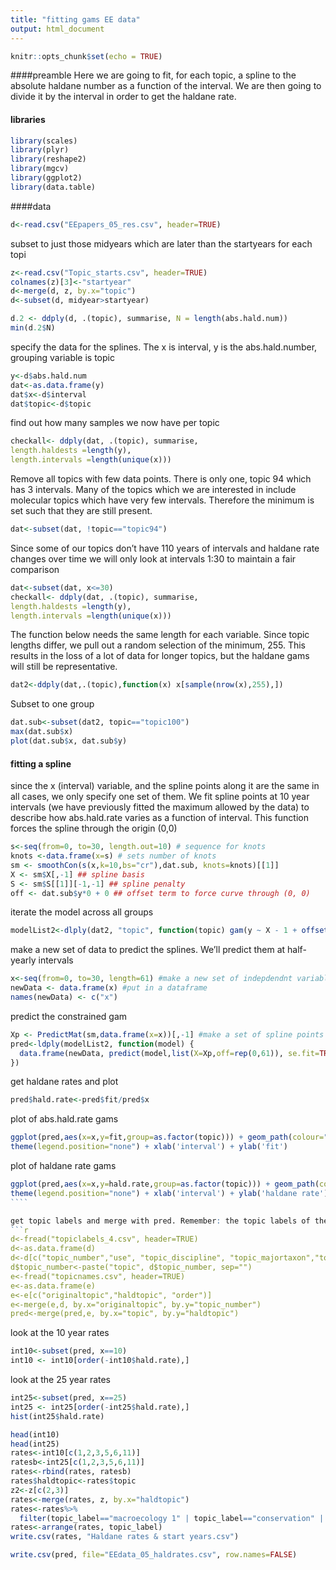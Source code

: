 ```yaml
---
title: "fitting gams EE data"
output: html_document
---
```

```r
knitr::opts_chunk$set(echo = TRUE)
```
####preamble
Here we are going to fit, for each topic, a spline to the absolute haldane number as a function of the interval. We are then going to divide it by the interval in order to get the haldane rate. 

#### libraries
````r
library(scales)
library(plyr)
library(reshape2)
library(mgcv)
library(ggplot2)
library(data.table)
```````
####data
`````r
d<-read.csv("EEpapers_05_res.csv", header=TRUE)
`````
subset to just those midyears which are later than the startyears for each topi
````r
z<-read.csv("Topic_starts.csv", header=TRUE)
colnames(z)[3]<-"startyear"
d<-merge(d, z, by.x="topic")
d<-subset(d, midyear>startyear)
````

```r
d.2 <- ddply(d, .(topic), summarise, N = length(abs.hald.num))
min(d.2$N)
```
specify the data for the splines.  The x is interval, y is the abs.hald.number, grouping variable is topic
````r
y<-d$abs.hald.num
dat<-as.data.frame(y)
dat$x<-d$interval
dat$topic<-d$topic
``````
find out how many samples we now have per topic

````r
checkall<- ddply(dat, .(topic), summarise,
length.haldests =length(y),
length.intervals =length(unique(x)))
`````
Remove all topics with few data points.  There is only one, topic 94 which has 3 intervals. Many of the topics which we are interested in include molecular topics which have very few intervals. Therefore the minimum is set such that they are still present.
````r
dat<-subset(dat, !topic=="topic94")
``````
Since some of our topics don't have 110 years of intervals and haldane rate changes over time we will only look at intervals 1:30 to maintain a fair comparison
`````r
dat<-subset(dat, x<=30)
checkall<- ddply(dat, .(topic), summarise,
length.haldests =length(y),
length.intervals =length(unique(x)))
```````

The function below needs the same length for each variable. Since topic lengths differ, we pull out a random selection of the minimum, 255. This results in the loss of a lot of data for longer topics, but the haldane gams will still be representative.
````r
dat2<-ddply(dat,.(topic),function(x) x[sample(nrow(x),255),])
`````

Subset to one group
````r
dat.sub<-subset(dat2, topic=="topic100")
max(dat.sub$x)
plot(dat.sub$x, dat.sub$y)
``````
#### fitting a spline

since the x (interval) variable, and the spline points along it are the same in all cases, we only specify one set of them.  We fit spline points at 10 year intervals (we have previously fitted the maximum allowed by the data) to describe how abs.hald.rate varies as a function of interval. This function forces the spline through the origin (0,0)
```r
s<-seq(from=0, to=30, length.out=10) # sequence for knots
knots <-data.frame(x=s) # sets number of knots
sm <- smoothCon(s(x,k=10,bs="cr"),dat.sub, knots=knots)[[1]]
X <- sm$X[,-1] ## spline basis 
S <- sm$S[[1]][-1,-1] ## spline penalty 
off <- dat.sub$y*0 + 0 ## offset term to force curve through (0, 0)
````
iterate the model across all groups
```r
modelList2<-dlply(dat2, "topic", function(topic) gam(y ~ X - 1 + offset(off),paraPen=list(X=list(S)), se.fit=TRUE, data=topic))
````
make a new set of data to predict the splines.  We'll predict them at half-yearly intervals
```r
x<-seq(from=0, to=30, length=61) #make a new set of indepdendnt variables
newData <- data.frame(x) #put in a dataframe
names(newData) <- c("x")
````
predict the constrained gam
```r
Xp <- PredictMat(sm,data.frame(x=x))[,-1] #make a set of spline points from those new independent variables
pred<-ldply(modelList2, function(model) {
  data.frame(newData, predict(model,list(X=Xp,off=rep(0,61)), se.fit=TRUE)) #predict
})	
````
get haldane rates and plot
```r
pred$hald.rate<-pred$fit/pred$x
````

plot of abs.hald.rate gams
````r
ggplot(pred,aes(x=x,y=fit,group=as.factor(topic))) + geom_path(colour="red", alpha=0.5) + 
theme(legend.position="none") + xlab('interval') + ylab('fit')
````

plot of haldane rate gams
`````r
ggplot(pred,aes(x=x,y=hald.rate,group=as.factor(topic))) + geom_path(colour="red", alpha=1, size=0.1) + 
theme(legend.position="none") + xlab('interval') + ylab('haldane rate')
````

get topic labels and merge with pred. Remember: the topic labels of the gams are haldtopics
```r
d<-fread("topiclabels_4.csv", header=TRUE)
d<-as.data.frame(d)
d<-d[c("topic_number","use", "topic_discipline", "topic_majortaxon","topic_label")]
d$topic_number<-paste("topic", d$topic_number, sep="")
e<-fread("topicnames.csv", header=TRUE)
e<-as.data.frame(e)
e<-e[c("originaltopic","haldtopic", "order")]
e<-merge(e,d, by.x="originaltopic", by.y="topic_number")
pred<-merge(pred,e, by.x="topic", by.y="haldtopic")
`````
look at the 10 year rates
```r
int10<-subset(pred, x==10)
int10 <- int10[order(-int10$hald.rate),]
`````
look at the 25 year rates
```r
int25<-subset(pred, x==25)
int25 <- int25[order(-int25$hald.rate),]
hist(int25$hald.rate)
`````

```r
head(int10)
head(int25)
rates<-int10[c(1,2,3,5,6,11)]
ratesb<-int25[c(1,2,3,5,6,11)]
rates<-rbind(rates, ratesb)
rates$haldtopic<-rates$topic
z2<-z[c(2,3)]
rates<-merge(rates, z, by.x="haldtopic")
rates<-rates%>%
  filter(topic_label=="macroecology 1" | topic_label=="conservation" | topic_label=="conservation" | topic_label=="phylogenetics molecular" | topic_label=="climate change" | topic_label=="molecular population genetics" | topic_label=="optimal foraging" | topic_label=="phylogenetics" | topic_label == "natural selection & adaptation" | topic_label =="parental care" | topic_label =="social behaviour 1" | topic_label=="population genetics 1" | topic_label =="speciation" | topic_label=="community ecology" | topic_label=="macroecology 2")
rates<-arrange(rates, topic_label)
write.csv(rates, "Haldane rates & start years.csv")
```

```r
write.csv(pred, file="EEdata_05_haldrates.csv", row.names=FALSE)
```


